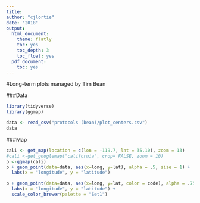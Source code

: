 ```yaml
---
title:
author: "cjlortie"
date: "2018"
output:
  html_document:
    theme: flatly
    toc: yes
    toc_depth: 3
    toc_float: yes
  pdf_document:
    toc: yes
---
```

#Long-term plots managed by Tim Bean  

###Data
```r
library(tidyverse)
library(ggmap)

data <- read_csv("protocols (bean)/plot_centers.csv")
data

```


###Map
```r
cali <- get_map(location = c(lon = -119.7, lat = 35.10), zoom = 13)
#cali <-get_googlemap("california", crop= FALSE, zoom = 10)
p <-ggmap(cali)
p + geom_point(data=data, aes(x=long, y=lat), alpha = .5, size = 1) + 
  labs(x = "longitude", y = "latitude")

p + geom_point(data=data, aes(x=long, y=lat, color = code), alpha = .75, size = 1.5) + 
  labs(x = "longitude", y = "latitude") +
  scale_color_brewer(palette = "Set1")

```
